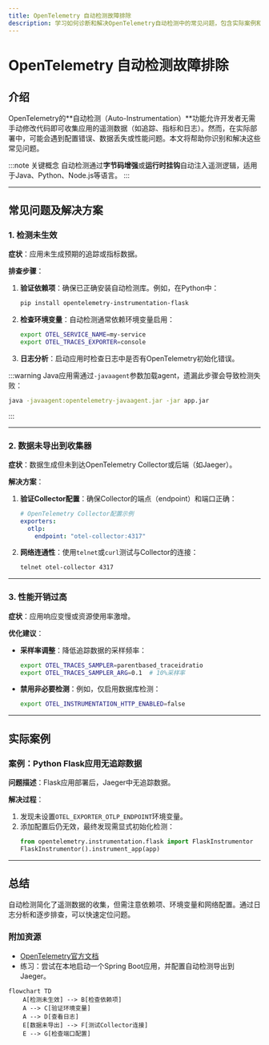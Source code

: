 ```yaml
---
title: OpenTelemetry 自动检测故障排除
description: 学习如何诊断和解决OpenTelemetry自动检测中的常见问题，包含实际案例和代码示例。
---
```


# OpenTelemetry 自动检测故障排除

## 介绍

OpenTelemetry的**自动检测（Auto-Instrumentation）**功能允许开发者无需手动修改代码即可收集应用的遥测数据（如追踪、指标和日志）。然而，在实际部署中，可能会遇到配置错误、数据丢失或性能问题。本文将帮助你识别和解决这些常见问题。

:::note 关键概念
自动检测通过**字节码增强**或**运行时挂钩**自动注入遥测逻辑，适用于Java、Python、Node.js等语言。
:::

---

## 常见问题及解决方案

### 1. 检测未生效
**症状**：应用未生成预期的追踪或指标数据。

**排查步骤**：
1. **验证依赖项**：确保已正确安装自动检测库。例如，在Python中：
   ```bash
   pip install opentelemetry-instrumentation-flask
   ```
2. **检查环境变量**：自动检测通常依赖环境变量启用：
   ```bash
   export OTEL_SERVICE_NAME=my-service
   export OTEL_TRACES_EXPORTER=console
   ```
3. **日志分析**：启动应用时检查日志中是否有OpenTelemetry初始化错误。

:::warning
Java应用需通过`-javaagent`参数加载agent，遗漏此步骤会导致检测失败：
```bash
java -javaagent:opentelemetry-javaagent.jar -jar app.jar
```
:::

---

### 2. 数据未导出到收集器
**症状**：数据生成但未到达OpenTelemetry Collector或后端（如Jaeger）。

**解决方案**：
1. **验证Collector配置**：确保Collector的端点（endpoint）和端口正确：
   ```yaml
   # OpenTelemetry Collector配置示例
   exporters:
     otlp:
       endpoint: "otel-collector:4317"
   ```
2. **网络连通性**：使用`telnet`或`curl`测试与Collector的连接：
   ```bash
   telnet otel-collector 4317
   ```

---

### 3. 性能开销过高
**症状**：应用响应变慢或资源使用率激增。

**优化建议**：
- **采样率调整**：降低追踪数据的采样频率：
  ```bash
  export OTEL_TRACES_SAMPLER=parentbased_traceidratio
  export OTEL_TRACES_SAMPLER_ARG=0.1  # 10%采样率
  ```
- **禁用非必要检测**：例如，仅启用数据库检测：
  ```bash
  export OTEL_INSTRUMENTATION_HTTP_ENABLED=false
  ```

---

## 实际案例

### 案例：Python Flask应用无追踪数据
**问题描述**：Flask应用部署后，Jaeger中无追踪数据。

**解决过程**：
1. 发现未设置`OTEL_EXPORTER_OTLP_ENDPOINT`环境变量。
2. 添加配置后仍无效，最终发现需显式初始化检测：
   ```python
   from opentelemetry.instrumentation.flask import FlaskInstrumentor
   FlaskInstrumentor().instrument_app(app)
   ```

---

## 总结

自动检测简化了遥测数据的收集，但需注意依赖项、环境变量和网络配置。通过日志分析和逐步排查，可以快速定位问题。

### 附加资源
- [OpenTelemetry官方文档](https://opentelemetry.io/docs/)
- 练习：尝试在本地启动一个Spring Boot应用，并配置自动检测导出到Jaeger。

```mermaid
flowchart TD
    A[检测未生效] --> B[检查依赖项]
    A --> C[验证环境变量]
    A --> D[查看日志]
    E[数据未导出] --> F[测试Collector连接]
    E --> G[检查端口配置]